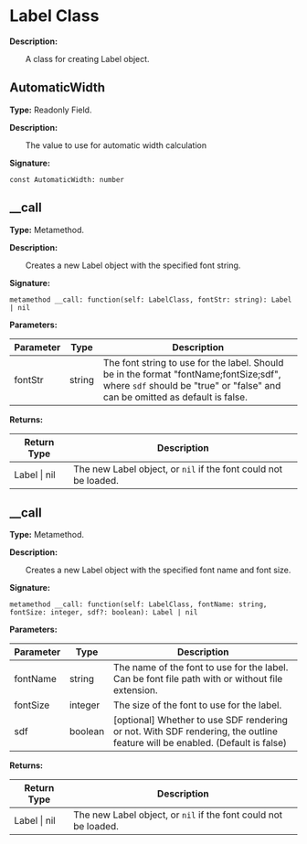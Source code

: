 
# Label Class

**Description:**

&emsp;&emsp;A class for creating Label object.

## AutomaticWidth

**Type:** Readonly Field.

**Description:**

&emsp;&emsp;The value to use for automatic width calculation

**Signature:**
```tl
const AutomaticWidth: number
```

## __call

**Type:** Metamethod.

**Description:**

&emsp;&emsp;Creates a new Label object with the specified font string.

**Signature:**
```tl
metamethod __call: function(self: LabelClass, fontStr: string): Label | nil
```

**Parameters:**

| Parameter | Type | Description |
| --- | --- | --- |
| fontStr | string | The font string to use for the label. Should be in the format "fontName;fontSize;sdf", where `sdf` should be "true" or "false" and can be omitted as default is false. |

**Returns:**

| Return Type | Description |
| --- | --- |
| Label \| nil | The new Label object, or `nil` if the font could not be loaded. |

## __call

**Type:** Metamethod.

**Description:**

&emsp;&emsp;Creates a new Label object with the specified font name and font size.

**Signature:**
```tl
metamethod __call: function(self: LabelClass, fontName: string, fontSize: integer, sdf?: boolean): Label | nil
```

**Parameters:**

| Parameter | Type | Description |
| --- | --- | --- |
| fontName | string | The name of the font to use for the label.<br/>Can be font file path with or without file extension. |
| fontSize | integer | The size of the font to use for the label. |
| sdf | boolean | [optional] Whether to use SDF rendering or not. With SDF rendering, the outline feature will be enabled. (Default is false) |

**Returns:**

| Return Type | Description |
| --- | --- |
| Label \| nil | The new Label object, or `nil` if the font could not be loaded. |